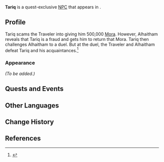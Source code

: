 {{Meta
<!-- Remove this template after adding the missing info -->
|missing_NPC_profile  = yes
}}
{{Character Infobox
|type             = Quest NPC
|image            = NPC Tariq.png
|realname         = <!-- Optional, if different from in-game name -->
|deceased         = <!-- Past (for deceased prior to events of the game) or free response -->
|region           = Sumeru
|location         = Sumeru
|affiliation      = Ayn Al-Ahmar
|title            = Member of Ayn Al-Ahmar

|ancestry         = <!-- Clan/family -->
|father           = 
|mother           = 
|spouse           = 
|sibling          = 
|child            = 
|relative         = 

|voiceEN          = 
|voiceCN          = 
|voiceJP          = 
|dialoguereward   = 
}}
'''Tariq''' is a quest-exclusive [[NPC]] that appears in {{Quest|Through Mists of Smoke and Forests Dark}}.
<!--
==Location==
{{subst:#tag:gallery|
NPC Location {{subst:PAGENAME}}.png{{subst:!}}{{subst:PAGENAME}}'s location
NPC Location {{subst:PAGENAME}} Context.png{{subst:!}}Additional context
|hideaddbutton=true
|captionalign=center
}}
-->

==Profile==
Tariq scams the Traveler into giving him 500,000 [[Mora]]. However, Alhaitham reveals that Tariq is a fraud and gets him to return that Mora. Tariq then challenges Alhaitham to a duel. But at the duel, the Traveler and Alhaitham defeat Tariq and his acquaintances.<ref>{{Ref/Quest|Through Mists of Smoke and Forests Dark}}</ref>

===Appearance===
<!--Keep appearance section short and concise. Limit to 2 paragraphs with 3-4 sentences each.-->
''(To be added.)''

==Quests and Events==
{{Quests and Events}}
<!--
==Trivia==
* 
-->
==Other Languages==
{{Other Languages
|default_hidden = 1
|en      = Tariq
|zhs     = 塔里克
|zhs_rm  = Tǎlǐkè
|zht     = 塔里克
|zht_rm  = Tǎlǐkè
|ja      = タリク
|ja_rm   = Tariku
|ko      = 타리크
|es      = Tariq
|fr      = Tariq
|ru      = Тарик
|th      = Tariq
|vi      = Tariq
|de      = Tariq
|id      = Tariq
|pt      = Tariq
|tr      = Tariq
|it      = Tariq
}}

==Change History==
{{Change History|3.0}}

==References==
{{Reflist}}